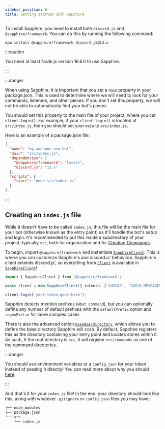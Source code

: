 ```yaml
---
sidebar_position: 0
title: Getting started with Sapphire
---
```


To install Sapphire, you need to install both `discord.js` and `@sapphire/framework`. You can do this by running the
following command:

```bash npm2yarn2pnpm
npm install @sapphire/framework discord.js@13.x
```

:::caution

You need at least Node.js version 16.6.0 to use Sapphire.

:::

:::danger

When using Sapphire, it is important that you set a `main` property in your package.json. This is used to determine
where we will need to look for your commands, listeners, and other pieces. If you don't set this property, we will not
be able to automatically find your bot's pieces.

You should set this property to the main file of your project; where you call `client.login()`. For example, if your
`client.login()` is located at `src/index.js`, then you should set your `main` to `src/index.js`.

Here is an example of a package.json file:

```json
{
  "name": "my-awesome-new-bot",
  "main": "src/index.js",
  "dependencies": {
    "@sapphire/framework": "latest",
    "discord.js": "13.x"
  },
  "scripts": {
    "start": "node src/index.js"
  }
}
```

:::

## Creating an `index.js` file

While it doesn't have to be called `index.js`, this file will be the main file for your bot (otherwise known as the
entry point) as it'll handle the bot's setup and login. It's recommended to put this inside a subdirectory of your
project, typically `src`, both for organization and for [Creating Commands](creating-a-basic-command).

To begin, import `@sapphire/framework` and instantiate [`SapphireClient`][sapphire]. This is where you can customize
Sapphire's and discord.js' behaviour. Sapphire's client extends discord.js', so everything from [`Client`][djs-client]
is available in [`SapphireClient`][sapphire]!

```typescript ts2esm2cjs|{3}|{3}
import { SapphireClient } from '@sapphire/framework';

const client = new SapphireClient({ intents: ['GUILDS', 'GUILD_MESSAGES'] });

client.login('your-token-goes-here');
```

Sapphire detects mention prefixes (`@bot command`), but you can optionally define any number of default prefixes with
the `defaultPrefix` option and `regexPrefix` for more complex cases.

There is also the advanced option [`baseUserDirectory`][baseuserdirectory], which allows you to define the base
directory Sapphire will scan. By default, Sapphire registers this as the directory containing your entry point and
locates stores within it. As such, if the root directory is `src`, it will register `src/commands` as one of the command
directories.

:::danger

You should use environment variables or a `config.json` for your token instead of passing it directly! You can read more
about why you should [here][securing-your-token].

:::

And that's it for your `index.js` file! In the end, your directory should look like this, along with whatever
`.gitignore` or `config.json` files you may have:

```bash {4}
├── node_modules
├── package.json
└── src
    └── index.js
```

[sapphire]: ../../Documentation/api-framework/classes/SapphireClient
[djs-client]: https://discord.js.org/#/docs/main/v13/class/Client
[baseuserdirectory]: ../../Documentation/api-framework/interfaces/SapphireClientOptions#baseuserdirectory
[securing-your-token]: https://discordjs.guide/preparations/setting-up-a-bot-application.html#your-token
